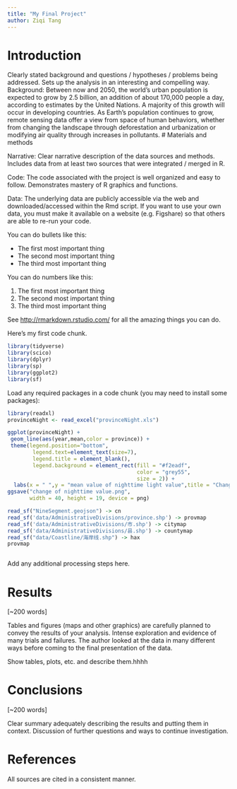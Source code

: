 ```yaml
---
title: "My Final Project"
author: Ziqi Tang
---
```


# Introduction

Clearly stated background and questions / hypotheses / problems being addressed. Sets up the analysis in an interesting and compelling way.
Background:
Between now and 2050, the world’s urban population is expected to grow by 2.5 billion, an addition of about 170,000 people a day, according to estimates by the United Nations. A majority of this growth will occur in developing countries. As Earth’s population continues to grow, remote sensing data offer a view from space of human behaviors, whether from changing the landscape through deforestation and urbanization or modifying air quality through increases in pollutants. 
# Materials and methods

Narrative: Clear narrative description of the data sources and methods. Includes data from at least two sources that were integrated / merged in R.

Code: The code associated with the project is well organized and easy to follow. Demonstrates mastery of R graphics and functions.

Data: The underlying data are publicly accessible via the web and downloaded/accessed within the Rmd script. If you want to use your own data, you must make it available on a website (e.g. Figshare) so that others are able to re-run your code.

You can do bullets like this:

* The first most important thing
* The second most important thing
* The third most important thing

You can do numbers like this:

1. The first most important thing
2. The second most important thing
3. The third most important thing

See [http://rmarkdown.rstudio.com/](http://rmarkdown.rstudio.com/) for all the amazing things you can do.


Here's my first code chunk.
```r
library(tidyverse)
library(scico)
library(dplyr)
library(sp)
library(ggplot2)
library(sf)
```

Load any required packages in a code chunk (you may need to install some packages):

```r
library(readxl)
provinceNight <- read_excel("provinceNight.xls")
```


```r
ggplot(provinceNight) +
 geom_line(aes(year,mean,color = province)) +
 theme(legend.position="bottom",
        legend.text=element_text(size=7),
        legend.title = element_blank(),
        legend.background = element_rect(fill = "#f2eadf",
                                         color = "grey55",
                                         size = 2)) +
  labs(x = " ",y = "mean value of nighttime light value",title = "Changes of nighttime average lighting values in China's provinces")
ggsave("change of nighttime value.png", 
       width = 40, height = 19, device = png)

```
```r
read_sf("NineSegment.geojson") -> cn
read_sf('data/AdministrativeDivisions/province.shp') -> provmap
read_sf('data/AdministrativeDivisions/市.shp') -> citymap
read_sf('data/AdministrativeDivisions/县.shp') -> countymap
read_sf("data/Coastline/海岸线.shp") -> hax
provmap
```
```r
```


Add any additional processing steps here.

# Results

[~200 words]

Tables and figures (maps and other graphics) are carefully planned to convey the results of your analysis. Intense exploration and evidence of many trials and failures. The author looked at the data in many different ways before coming to the final presentation of the data.

Show tables, plots, etc. and describe them.hhhh

# Conclusions

[~200 words]

Clear summary adequately describing the results and putting them in context. Discussion of further questions and ways to continue investigation.

# References

All sources are cited in a consistent manner.
